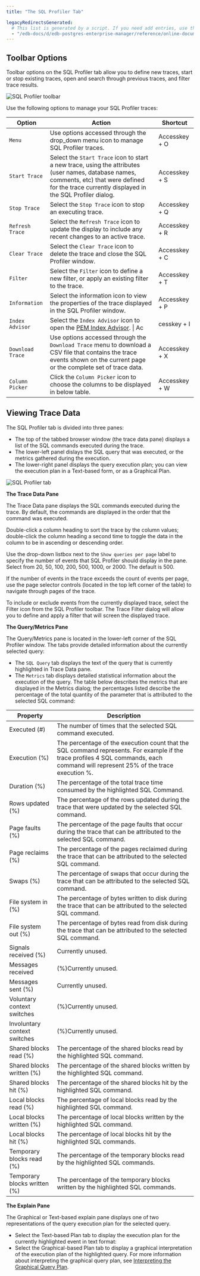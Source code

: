```yaml
---
title: "The SQL Profiler Tab"

legacyRedirectsGenerated:
  # This list is generated by a script. If you need add entries, use the `legacyRedirects` key.
  - "/edb-docs/d/edb-postgres-enterprise-manager/reference/online-documentation/8.0/sp_sql_profiler_tab.html"
---
```


<div id="sp_sql_profiler_tab" class="registered_link"></div>

## Toolbar Options

Toolbar options on the SQL Profiler tab allow you to define new traces, start or stop existing traces, open and search through previous traces, and filter trace results.

![SQL Profiler toolbar](../images/sp_toolbar.png)

Use the following options to manage your SQL Profiler traces:

| Option           | Action                                                                                                                                                                                               | Shortcut      |
| ---------------- | ---------------------------------------------------------------------------------------------------------------------------------------------------------------------------------------------------- | ------------- |
| `Menu`           | Use options accessed through the drop_down menu icon to manage SQL Profiler traces.                                                                                                                  | Accesskey + O |
| `Start Trace`    | Select the `Start Trace` icon to start a new trace, using the attributes (user names, database names, comments, etc) that were defined for the trace currently displayed in the SQL Profiler dialog. | Accesskey + S |
| `Stop Trace`     | Select the `Stop Trace` icon to stop an executing trace.                                                                                                                                             | Accesskey + Q |
| `Refresh Trace`  | Select the `Refresh Trace` icon to update the display to include any recent changes to an active trace.                                                                                              | Accesskey + R |
| `Clear Trace`    | Select the `Clear Trace` icon to delete the trace and close the SQL Profiler window.                                                                                                                 | Accesskey + C |
| `Filter`         | Select the `Filter` icon to define a new filter, or apply an existing filter to the trace.                                                                                                           | Accesskey + T |
| `Information`    | Select the information icon to view the properties of the trace displayed in the SQL Profiler window.                                                                                                | Accesskey + P |
| `Index Advisor`  | Select the `Index Advisor` icon to open the [PEM Index Advisor](04_sp_index_advisor/#sp_index_advisor). \| Ac                                                                                        | cesskey + I   |
| `Download Trace` | Use options accessed through the `Download Trace` menu to download a CSV file that contains the trace events shown on the current page or the complete set of trace data.                            | Accesskey + X |
| `Column Picker`  | Click the `Column Picker` icon to choose the columns to be displayed in below table.                                                                                                                 | Accesskey + W |

## Viewing Trace Data

The SQL Profiler tab is divided into three panes:

-   The top of the tabbed browser window (the trace data pane) displays a list of the SQL commands executed during the trace.
-   The lower-left panel dislays the SQL query that was executed, or the metrics gathered during the execution.
-   The lower-right panel displays the query execution plan; you can view the execution plan in a Text-based form, or as a Graphical Plan.

![SQL Profiler tab](../images/sp_sql_profiler_tab.png)

**The Trace Data Pane**

The Trace Data pane displays the SQL commands executed during the trace. By default, the commands are displayed in the order that the command was executed.

Double-click a column heading to sort the trace by the column values; double-click the column heading a second time to toggle the data in the column to be in ascending or descending order.

Use the drop-down listbox next to the `Show queries per page` label to specify the number of events that SQL Profiler should display in the pane. Select from 20, 50, 100, 200, 500, 1000, or 2000. The default is 500.

If the number of events in the trace exceeds the count of events per page, use the page selector controls (located in the top left corner of the table) to navigate through pages of the trace.

To include or exclude events from the currently displayed trace, select the Filter icon from the SQL Profiler toolbar. The Trace Filter dialog will allow you to define and apply a filter that will screen the displayed trace.

**The Query/Metrics Pane**

The Query/Metrics pane is located in the lower-left corner of the SQL Profiler window. The tabs provide detailed information about the currently selected query:

-   The `SQL Query` tab displays the text of the query that is currently highlighted in Trace Data pane.
-   The `Metrics` tab displays detailed statistical information about the execution of the query. The table below describes the metrics that are displayed in the Metrics dialog; the percentages listed describe the percentage of the total quantity of the parameter that is attributed to the selected SQL command:

| **Property**                 | **Description**                                                                                                                                                                    |
| ---------------------------- | ---------------------------------------------------------------------------------------------------------------------------------------------------------------------------------- |
| Executed (#)                 | The number of times that the selected SQL command executed.                                                                                                                        |
| Execution (%)                | The percentage of the execution count that the SQL command represents. For example if the trace profiles 4 SQL commands, each command will represent 25% of the trace execution %. |
| Duration (%)                 | The percentage of the total trace time consumed by the highlighted SQL Command.                                                                                                    |
| Rows updated (%)             | The percentage of the rows updated during the trace that were updated by the selected SQL command.                                                                                 |
| Page faults (%)              | The percentage of the page faults that occur during the trace that can be attributed to the selected SQL command.                                                                  |
| Page reclaims (%)            | The percentage of the pages reclaimed during the trace that can be attributed to the selected SQL command.                                                                         |
| Swaps (%)                    | The percentage of swaps that occur during the trace that can be attributed to the selected SQL command.                                                                            |
| File system in (%)           | The percentage of bytes written to disk during the trace that can be attributed to the selected SQL command.                                                                       |
| File system out (%)          | The percentage of bytes read from disk during the trace that can be attributed to the selected SQL command.                                                                        |
| Signals received (%)         | Currently unused.                                                                                                                                                                  |
| Messages received            | (%)Currently unused.                                                                                                                                                               |
| Messages sent (%)            | Currently unused.                                                                                                                                                                  |
| Voluntary context switches   | (%)Currently unused.                                                                                                                                                               |
| Involuntary context switches | (%)Currently unused.                                                                                                                                                               |
| Shared blocks read (%)       | The percentage of the shared blocks read by the highlighted SQL command.                                                                                                           |
| Shared blocks written (%)    | The percentage of the shared blocks written by the highlighted SQL command.                                                                                                        |
| Shared blocks hit (%)        | The percentage of the shared blocks hit by the highlighted SQL command.                                                                                                            |
| Local blocks read (%)        | The percentage of local blocks read by the highlighted SQL command.                                                                                                                |
| Local blocks written (%)     | The percentage of local blocks written by the highlighted SQL command.                                                                                                             |
| Local blocks hit (%)         | The percentage of local blocks hit by the highlighted SQL commands.                                                                                                                |
| Temporary blocks read (%)    | The percentage of the temporary blocks read by the highlighted SQL commands.                                                                                                       |
| Temporary blocks written (%) | The percentage of the temporary blocks written by the highlighted SQL commands.                                                                                                    |

**The Explain Pane**

The Graphical or Text-based explain pane displays one of two representations of the query execution plan for the selected query.

-   Select the Text-based Plan tab to display the execution plan for the currently highlighted event in text format:
-   Select the Graphical-based Plan tab to display a graphical interpretation of the execution plan of the highlighted query. For more information about interpreting the graphical query plan, see [Interpreting the Graphical Query Plan](../08_toc_pem_developer_tools/03_pem_interpreting_graphical_query/#pem_interpreting_graphical_query).
